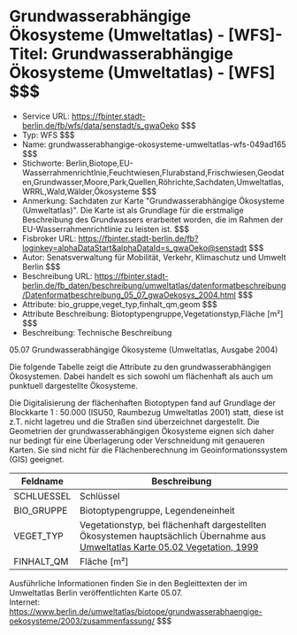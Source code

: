# Grundwasserabhängige Ökosysteme (Umweltatlas) - [WFS]- Titel: Grundwasserabhängige Ökosysteme (Umweltatlas) - [WFS] $$$
- Service URL: https://fbinter.stadt-berlin.de/fb/wfs/data/senstadt/s_gwaOeko $$$
- Typ: WFS $$$
- Name: grundwasserabhangige-okosysteme-umweltatlas-wfs-049ad165 $$$
- Stichworte: Berlin,Biotope,EU-Wasserrahmenrichtlnie,Feuchtwiesen,Flurabstand,Frischwiesen,Geodaten,Grundwasser,Moore,Park,Quellen,Röhrichte,Sachdaten,Umweltatlas,WRRL,Wald,Wälder,Ökosysteme $$$
- Anmerkung: Sachdaten zur Karte "Grundwasserabhängige Ökosysteme (Umweltatlas)". Die Karte ist als Grundlage für die erstmalige Beschreibung des Grundwassers erarbeitet worden, die im Rahmen der EU-Wasserrahmenrichtlinie zu leisten ist. $$$
- Fisbroker URL: https://fbinter.stadt-berlin.de/fb?loginkey=alphaDataStart&alphaDataId=s_gwaOeko@senstadt $$$
- Autor: Senatsverwaltung für Mobilität, Verkehr, Klimaschutz und Umwelt Berlin $$$
- Beschreibung URL: https://fbinter.stadt-berlin.de/fb_daten/beschreibung/umweltatlas/datenformatbeschreibung/Datenformatbeschreibung_05_07_gwaOekosys_2004.html $$$
- Attribute: bio_gruppe,veget_typ,finhalt_qm,geom $$$
- Attribute Beschreibung: Biotoptypengruppe,Vegetationstyp,Fläche [m²] $$$
- Beschreibung: Technische Beschreibung 

05.07 Grundwasserabhängige Ökosysteme (Umweltatlas, Ausgabe 2004)

Die folgende Tabelle zeigt die Attribute zu den grundwasserabhängigen Ökosystemen. Dabei handelt es sich sowohl um flächenhaft als auch um punktuell dargestellte Ökosysteme.

Die Digitalisierung der flächenhaften Biotoptypen fand auf Grundlage der Blockkarte 1 : 50.000 (ISU50, Raumbezug Umweltatlas 2001) statt, diese ist z.T. nicht lagetreu und die Straßen sind überzeichnet dargestellt. Die Geometrien der grundwasserabhängigen Ökosysteme eignen sich daher nur bedingt für eine Überlagerung oder Verschneidung mit genaueren Karten. Sie sind nicht für die Flächenberechnung im Geoinformationssystem (GIS) geeignet.

| **Feldname** | **Beschreibung**                                                                                                                                                                                             |
| ------------ | ------------------------------------------------------------------------------------------------------------------------------------------------------------------------------------------------------------ |
| SCHLUESSEL   | Schlüssel                                                                                                                                                                                                    |
| BIO\_GRUPPE  | Biotoptypengruppe, Legendeneinheit                                                                                                                                                                           |
| VEGET\_TYP   | Vegetationstyp, bei flächenhaft dargestellten Ökosystemen hauptsächlich Übernahme aus [Umweltatlas Karte 05.02 Vegetation, 1999](https://www.berlin.de/umweltatlas/biotope/vegetation/1999/zusammenfassung/) |
| FINHALT\_QM  | Fläche \[m²\]                                                                                                                                                                                                |

Ausführliche Informationen finden Sie in den Begleittexten der im Umweltatlas Berlin veröffentlichten Karte 05.07.  
Internet: https://www.berlin.de/umweltatlas/biotope/grundwasserabhaengige-oekosysteme/2003/zusammenfassung/ $$$
